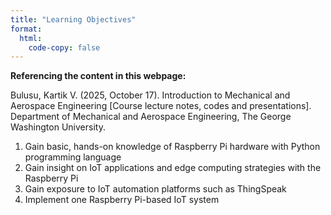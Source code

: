 ```yaml
---
title: "Learning Objectives"
format: 
  html:
    code-copy: false
---
```


<html>
<head>
    <style>
        body {
            -webkit-user-select: none; /* Safari */
            -moz-user-select: none; /* Firefox */
            -ms-user-select: none; /* IE10+/Edge */
            user-select: none; /* Standard */
        }
    </style>
</head>
<body>

:::{.callout-important}
**Referencing the content in this webpage:**

Bulusu, Kartik V. (2025, October 17). Introduction to Mechanical and Aerospace Engineering [Course lecture notes, codes and presentations]. Department of Mechanical and Aerospace Engineering, The George Washington University.
:::

<!-- ## Course Learning Outcomes -->
1. Gain basic, hands-on knowledge of Raspberry Pi hardware with Python programming language
2. Gain insight on IoT applications and edge computing strategies with the Raspberry Pi
3. Gain exposure to IoT automation platforms such as ThingSpeak 
4. Implement one Raspberry Pi-based IoT system
<!-- 5. Gain insight on edge computing strategies with the Raspberry Pi -->
<!-- 6. Gain understanding of industry 4.0 exposure via invited speakers and case studies -->



